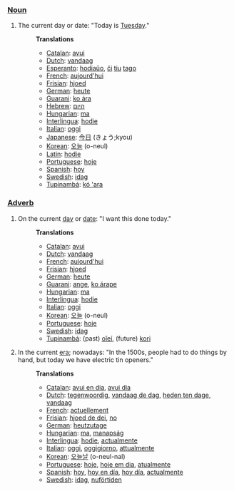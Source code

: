 ===[[Noun]]===
#The current day or date: "Today is [[Tuesday]]."
#:'''Translations'''
#:*[[Catalan]]: [[avui]]
#:*[[Dutch]]: [[vandaag]]
#:*[[Esperanto]]: [[hodiaŭo]], [[ĉi]] [[tiu]] [[tago]]
#:*[[French]]: [[aujourd'hui]]
#:*[[Frisian]]: [[hjoed]]
#:*[[German]]: [[heute]]
#:*[[Guarani]]: [[ko ára]]
#:*[[Hebrew]]: [[היום]]
#:*[[Hungarian]]: [[ma]]
#:*[[Interlingua]]: [[hodie]]
#:*[[Italian]]: [[oggi]]
#:*[[Japanese]]: [[今日]] (きょう;kyou)
#:*[[Korean]]: [[오늘]] (o-neul)
#:*[[Latin]]: [[hodie]]
#:*[[Portuguese]]: [[hoje]]
#:*[[Spanish]]: [[hoy]]
#:*[[Swedish]]: [[idag]]
#:*[[Tupinambá]]: [[kó 'ara]]
===[[Adverb]]===
#On the current [[day]] or [[date]]: "I want this done today."
#:'''Translations'''
#:*[[Catalan]]: [[avui]]
#:*[[Dutch]]: [[vandaag]]
#:*[[French]]: [[aujourd'hui]]
#:*[[Frisian]]: [[hjoed]]
#:*[[German]]: [[heute]]
#:*[[Guarani]]: [[ange]], [[ko árape]]
#:*[[Hungarian]]: [[ma]]
#:*[[Interlingua]]: [[hodie]]
#:*[[Italian]]: [[oggi]]
#:*[[Korean]]: [[오늘]] (o-neul)
#:*[[Portuguese]]: [[hoje]]
#:*[[Swedish]]: [[idag]]
#:*[[Tupinambá]]: (past) [[oîeí]], (future) [[kori]]
#In the current [[era]]; nowadays: "In the 1500s, people had to do things by hand, but today we have electric tin openers."
#:'''Translations'''
#:*[[Catalan]]: [[avui en dia]], [[avui dia]]
#:*[[Dutch]]: [[tegenwoordig]], [[vandaag de dag]], [[heden ten dage]], [[vandaag]]
#:*[[French]]: [[actuellement]]
#:*[[Frisian]]: [[hjoed de dei]], [[no]]
#:*[[German]]: [[heutzutage]]
#:*[[Hungarian]]: [[ma]], [[manapság]]
#:*[[Interlingua]]: [[hodie]], [[actualmente]]
#:*[[Italian]]: [[oggi]], [[oggigiorno]], [[attualmente]]
#:*[[Korean]]: [[오늘날]] (o-neul-nal)
#:*[[Portuguese]]: [[hoje]], [[hoje em dia]], [[atualmente]]
#:*[[Spanish]]: [[hoy]], [[hoy en día]], [[hoy día]], [[actualmente]]
#:*[[Swedish]]: [[idag]], [[nuförtiden]]